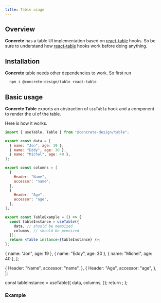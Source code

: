 ```yaml
---
title: Table usage
---
```




## Overview

**Concrete** has a table UI implementation based on [react-table](https://react-table.tanstack.com/) hooks.
So be sure to understand how [react-table](https://react-table.tanstack.com/) hooks work before doing anything.

## Installation

**Concrete** table needs other dependencies to work. So first run

```bash
  npm i @concrete-design/table react-table
```

## Basic usage

**Concrete Table** exports an abstraction of `useTable` hook and a component to render the ui of the table.

Here is how it works.

```jsx
import { useTable, Table } from "@concrete-design/table";

export const data = [
  { name: "Jon", age: 19 },
  { name: "Eddy", age: 30 },
  { name: "Michel", age: 40 },
];

export const columns = [
  {
    Header: "Name",
    accessor: "name",
  },
  {
    Header: "Age",
    accessor: "age",
  },
];

export const TableExample = () => {
  const tableInstance = useTable({
    data, // should be memoized
    columns, // should be memoized
  });
  return <Table instance={tableInstance} />;
};
```

  { name: "Jon", age: 19 },
  { name: "Eddy", age: 30 },
  { name: "Michel", age: 40 },
];

  {
    Header: "Name",
    accessor: "name",
  },
  {
    Header: "Age",
    accessor: "age",
  },
];

  const tableInstance = useTable({
    data,
    columns,
  });
  return <Table instance={tableInstance} />;
};

### Example

<DocuBackground>
  <ResetTableStyles>
    <TableExample />
  </ResetTableStyles>
</DocuBackground>
